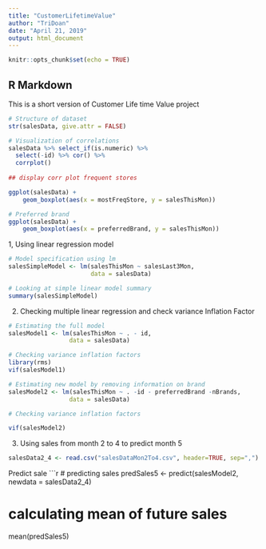 ```yaml
---
title: "CustomerLifetimeValue"
author: "TriDoan"
date: "April 21, 2019"
output: html_document
---
```


```r
knitr::opts_chunk$set(echo = TRUE)
```

## R Markdown
This is a short version of Customer Life time Value project

```r


# Structure of dataset
str(salesData, give.attr = FALSE)

# Visualization of correlations
salesData %>% select_if(is.numeric) %>%
  select(-id) %>% cor() %>%
  corrplot()
 
## display corr plot frequent stores

ggplot(salesData) +
    geom_boxplot(aes(x = mostFreqStore, y = salesThisMon))

# Preferred brand
ggplot(salesData) +
    geom_boxplot(aes(x = preferredBrand, y = salesThisMon))
```


1, Using linear regression model

```R
# Model specification using lm
salesSimpleModel <- lm(salesThisMon ~ salesLast3Mon, 
                       data = salesData)

# Looking at simple linear model summary
summary(salesSimpleModel)

```
2. Checking multiple linear regression and check variance Inflation Factor

```R
# Estimating the full model
salesModel1 <- lm(salesThisMon ~ . - id, 
                 data = salesData)

# Checking variance inflation factors
library(rms)
vif(salesModel1)

# Estimating new model by removing information on brand
salesModel2 <- lm(salesThisMon ~ . -id - preferredBrand -nBrands, 
                 data = salesData)

# Checking variance inflation factors

vif(salesModel2)

```
3. Using sales from month 2 to 4 to predict month 5

```r
salesData2_4 <- read.csv("salesDataMon2To4.csv", header=TRUE, sep=",")

```
Predict sale
```r
# predicting sales
predSales5 <- predict(salesModel2, newdata = salesData2_4)

# calculating mean of future sales
mean(predSales5)
